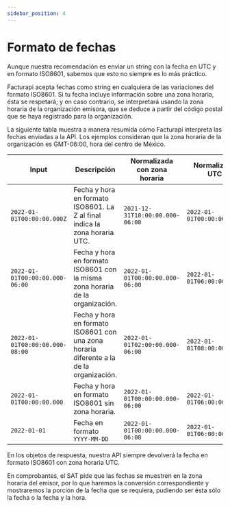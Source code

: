 ```yaml
---
sidebar_position: 4
---
```


# Formato de fechas

Aunque nuestra recomendación es enviar un string con la fecha en UTC y en formato ISO8601, sabemos que esto no siempre es lo más práctico.

Facturapi acepta fechas como string en cualquiera de las variaciones del formato ISO8601. Si tu fecha incluye información sobre una zona horaria, ésta se respetará; y en caso contrario, se interpretará usando la zona horaria de la organización emisora, que se deduce a partir del código postal que se haya registrado para la organización.

La siguiente tabla muestra a manera resumida cómo Facturapi interpreta las fechas enviadas a la API. Los ejemplos consideran que la zona horaria de la organización es GMT-06:00, hora del centro de México.


| Input                           | Descripción                                                                 | Normalizada con zona horaria       | Normalizada UTC                |
|--------------------------------|------------------------------------------------------------------------------|------------------------------------|-------------------------------|
| `2022-01-01T00:00:00.000Z`     | Fecha y hora en formato ISO8601. La Z al final indica la zona horaria UTC. | `2021-12-31T18:00:00.000-06:00`    | `2022-01-01T00:00:00.000Z`     |
| `2022-01-01T00:00:00.000-06:00`| Fecha y hora en formato ISO8601 con la misma zona horaria de la organización. | `2022-01-01T00:00:00.000-06:00`    | `2022-01-01T06:00:00.000Z`     |
| `2022-01-01T00:00:00.000-08:00`| Fecha y hora en formato ISO8601 con una zona horaria diferente a la de la organización. | `2022-01-01T02:00:00.000-06:00`    | `2022-01-01T08:00:00.000Z`     |
| `2022-01-01T00:00:00.000`      | Fecha y hora en formato ISO8601 sin zona horaria.                           | `2022-01-01T00:00:00.000-06:00`    | `2022-01-01T06:00:00.000Z`     |
| `2022-01-01`                   | Fecha en formato `YYYY-MM-DD`                                               | `2022-01-01T00:00:00.000-06:00`    | `2022-01-01T06:00:00.000Z`     |

En los objetos de respuesta, nuestra API siempre devolverá la fecha en formato ISO8601 con zona horaria UTC.

En comprobantes, el SAT pide que las fechas se muestren en la zona horaria del emisor, por lo que haremos la conversión correspondiente y mostraremos la porción de la fecha que se requiera, pudiendo ser ésta sólo la fecha o la fecha y la hora.

